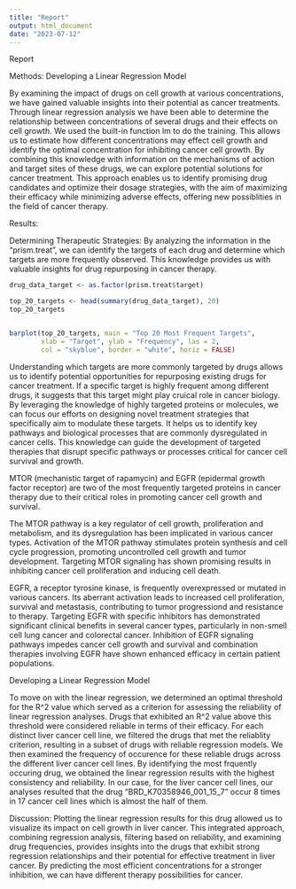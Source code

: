 ```yaml
---
title: "Report"
output: html_document
date: "2023-07-12"
---
```


Report

Methods:
Developing a Linear Regression Model

By examining the impact of drugs on cell growth at various concentrations, we have gained valuable insights into their potential as cancer treatments. Through linear regression analysis we have been able to determine the relationship between concentrations of several drugs and their effects on cell growth. We used the built-in function lm to do the training. This allows us to estimate how different concentrations may effect cell growth and identify the optimal concentration for inhibiting cancer cell growth. By combining this knowledge with information on the mechanisms of action and target sites of these drugs, we can explore potential solutions for cancer treatment. This approach enables us to identify promising drug candidates and optimize their dosage strategies, with the aim of maximizing their efficacy while minimizing adverse effects, offering new possiblities in the field of cancer therapy.



Results:

Determining Therapeutic Strategies: 
By analyzing the information in the "prism.treat", we can identify the targets of each drug and determine which targets are more frequently observed. This knowledge provides us with valuable insights for drug repurposing in cancer therapy.
```r
drug_data_target <- as.factor(prism.treat$target)

top_20_targets <- head(summary(drug_data_target), 20)
top_20_targets


barplot(top_20_targets, main = "Top 20 Most Frequent Targets",
        xlab = "Target", ylab = "Frequency", las = 2,
        col = "skyblue", border = "white", horiz = FALSE)


```
Understanding which targets are more commonly targeted by drugs allows us to identify potential opportunities for repurposing existing drugs for cancer treatment. If a specific target is highly frequent among different drugs, it suggests that this target might play cruical role in cancer biology. By leveraging the knowledge of highly targeted proteins or molecules, we can focus our efforts on designing novel treatment strategies that specifically aim to modulate these targets. It helps us to identify key pathways and biological processes that are commonly dysregulated in cancer cells. This knowledge can guide the development of targeted therapies that disrupt specific pathways or processes critical for cancer cell survival and growth.

MTOR (mechanistic target of rapamycin) and EGFR (epidermal growth factor receptor) are two of the most frequently targeted proteins in cancer therapy due to their critical roles in promoting cancer cell growth and survival. 

The MTOR pathway is a key regulator of cell growth, proliferation and metabolism, and its dysregulation has been implicated in various cancer types. Activation of the MTOR pathway stimulates protein synthesis and cell cycle progression, promoting uncontrolled cell growth and tumor development. Targeting MTOR signaling has shown promising results in inhibiting cancer cell proliferation and inducing cell death.

EGFR, a receptor tyrosine kinase, is frequently overexpressed or mutated in various cancers. Its aberrant activation leads to increased cell proliferation, survival and metastasis, contributing to tumor progressiond and resistance to therapy. Targeting EGFR with specific inhibitors has demonstrated significant clinical benefits in several cancer types, particularly in non-smell cell lung cancer and colorectal cancer. Inhibition of EGFR signaling pathways impedes cancer cell growth and survival and combination therapies involving EGFR have shown enhanced efficacy in certain patient populations.



Developing a Linear Regression Model

To move on with the linear regression, we determined an optimal threshold for the R^2 value which served as a criterion for assessing the reliability of linear regression analyses. Drugs that exhibited an R^2 value above this threshold were considered reliable in terms of their efficacy. For each distinct liver cancer cell line, we filtered the drugs that met the reliablity criterion, resulting in a subset of drugs with reliable regression models. We then examined the frequency of occurence for these reliable drugs across the different liver cancer cell lines. By identifying the most frquently occuring drug, we obtained the linear regression results with the highest consistency and reliability. In our case, for the liver cancer cell lines, our analyses resulted that the drug "BRD_K70358946_001_15_7" occur 8 times in 17 cancer cell lines which is almost the half of them.



Discussion:
Plotting the linear regression results for this drug allowed us to visualize its impact on cell growth in liver cancer. This integrated approach, combining regression analysis, filtering based on reliability, and examining drug frequencies, provides insights into the drugs that exhibit strong regression relationships and their potential for effective treatment in liver cancer. By predicting the most efficient concentrations for a stronger inhibition, we can have different therapy possibilities for cancer.






